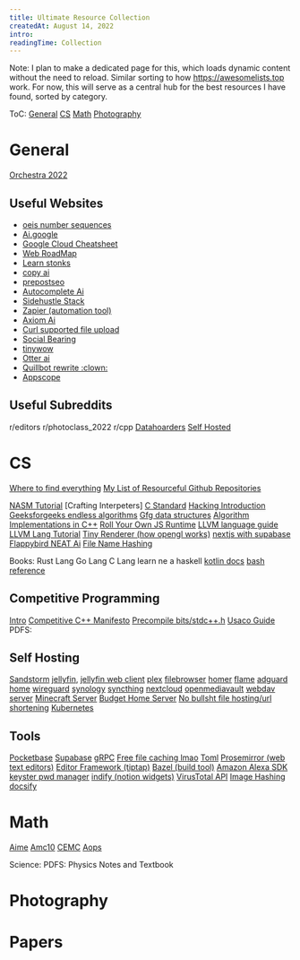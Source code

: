 ```yaml
---
title: Ultimate Resource Collection
createdAt: August 14, 2022
intro:
readingTime: Collection
---
```


Note: I plan to make a dedicated page for this, which loads dynamic content without the need to reload. Similar sorting to how 
https://awesomelists.top work. For now, this will serve as a central hub for the best resources I have found, sorted by category.

ToC:
[General](#General)
[CS](#CS)
[Math](#Math)
[Photography](#Photography)


# General 

[Orchestra 2022](https://drive.google.com/drive/u/0/folders/1OOAvRZaSQccXAFR3O21MG6Sape3H_UGq)

## Useful Websites

- [oeis number sequences](https://oeis.org/)
- [Ai.google](https://ai.google/)
- [Google Cloud Cheatsheet](https://googlecloudcheatsheet.withgoogle.com/)
- [Web RoadMap](https://roadmap.sh)
- [Learn stonks](https://shiftsearch.com/)
- [copy ai](https://www.copy.ai/)
- [prepostseo](https://www.prepostseo.com/)
- [Autocomplete Ai](https://jenni.ai/)
- [Sidehustle Stack](https://sidehustlestack.co/)
- [Zapier (automation tool)](https://zapier.com/)
- [Axiom Ai](https://axiom.ai/)
- [Curl supported file upload](https://curls.it)
- [Social Bearing](https://socialbearing.com/)
- [tinywow](https://tinywow.com/)
- [Otter ai](https://otter.ai/)
- [Quillbot rewrite :clown:](https://quillbot.com/)
- [Appscope](https://appsco.pe/)


## Useful Subreddits

r/editors
r/photoclass_2022
r/cpp
[Datahoarders](https://www.reddit.com/r/DataHoarder/)
[Self Hosted](https://www.reddit.com/r/selfhosted)

# CS

[Where to find everything](https://awesomelists.top)
[My List of Resourceful Github Repositories](https://github.com/stars/Green-Thanos/lists/resoures)

[NASM Tutorial](https://cs.lmu.edu/~ray/notes/nasmtutorial/)
[Crafting Interpeters]
[C Standard](https://port70.net/~nsz/c/c99/n1256.html)
[Hacking Introduction](https://www.hacksplaining.com/)
[Geeksforgeeks endless algorithms](https://www.geeksforgeeks.org/fundamentals-of-algorithms/)
[Gfg data structures](https://www.geeksforgeeks.org/data-structures/)
[Algorithm Implementations in C++](https://github.com/TheAlgorithms/C-Plus-Plus)
[Roll Your Own JS Runtime](https://deno.com/blog/roll-your-own-javascript-runtime)
[LLVM language guide](https://mukulrathi.com/create-your-own-programming-language/llvm-ir-cpp-api-tutorial/)
[LLVM Lang Tutorial](https://llvm.org/docs/tutorial/MyFirstLanguageFrontend/index.html)
[Tiny Renderer (how opengl works)](https://github.com/ssloy/tinyrenderer/wiki)
[nextjs with supabase](https://auth0.com/blog/using-nextjs-and-auth0-with-supabase/)
[Flappybird NEAT Ai](https://www.youtube.com/watch?v=MMxFDaIOHsE&list=PLzMcBGfZo4-lwGZWXz5Qgta_YNX3_vLS2&index=2)
[File Name Hashing](https://medium.com/eonian-technologies/file-name-hashing-creating-a-hashed-directory-structure-eabb03aa4091)

Books:
Rust Lang 
Go Lang 
C Lang 
learn ne a haskell
[kotlin docs](https://kotlinlang.org/docs/home.html)
[bash reference](https://www.gnu.org/software/bash/manual/bash.html)


## Competitive Programming

[Intro](/notes/posts/test)
[Competitive C++ Manifesto](https://codeforces.com/blog/entry/64218)
[Precompile bits/stdc++.h](https://codeforces.com/blog/entry/53909)
[Usaco Guide](usaco.guide)
PDFS: 


## Self Hosting

[Sandstorm](https://sandstorm.io/install)
[jellyfin](https://jellyfin.org/), [jellyfin web client](https://github.com/jellyfin/jellyfin-web)
[plex](https://www.plex.tv/)
[filebrowser]()
[homer](https://github.com/bastienwirtz/homer)
[flame]()
[adguard home]()
[wireguard](https://github.com/linuxserver/docker-wireguard)
[synology]()
[syncthing]()
[nextcloud]()
[openmediavault]()
[webdav server](https://docs.bytemark.co.uk/article/run-your-own-webdav-server-with-docker/)
[Minecraft Server](https://www.youtube.com/watch?v=TxjvC6GRjkU)
[Budget Home Server](https://www.youtube.com/watch?v=72D3MvPk3Xs&t=414s)
[No bullsht file hosting/url shortening](https://git.0x0.st/mia/0x0)
[Kubernetes](https://kubernetes.io/)

## Tools
[Pocketbase](https://pocketbase.io/)
[Supabase](https://supabase.com/docs/guides/hosting/overview)
[gRPC](https://grpc.io/)
[Free file caching lmao](https://statically.io/)
[Toml](https://toml.io/en/)
[Prosemirror (web text editors)](https://prosemirror.net/)
[Editor Framework (tiptap)](https://tiptap.dev)
[Bazel (build tool)](https://bazel.build/) 
[Amazon Alexa SDK](https://developer.amazon.com/en-US/docs/alexa/alexa-skills-kit-sdk-for-java/set-up-the-sdk.html)
[keyster pwd manager](https://keyster.io/)
[indify (notion widgets)](https://indify.co/)
[VirusTotal API](https://developers.virustotal.com/reference/overview)
[Image Hashing](https://github.com/pwlmaciejewski/imghash)
[docsify](https://docsify.js.org/#/)

# Math

[Aime](https://www.isinj.com/mt-aime/)
[Amc10](https://www.isinj.com/mt-amc10/)
[CEMC](https://www.cemc.uwaterloo.ca/contests/pcf.html)
[Aops](https://artofproblemsolving.com/)

Science:
PDFS: Physics Notes and Textbook

# Photography

# Papers